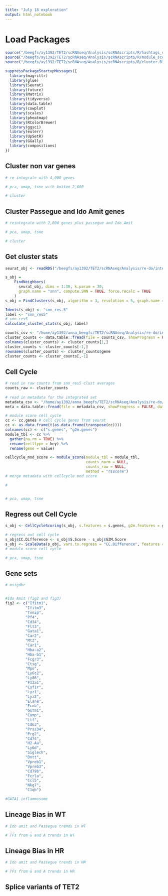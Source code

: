 ```yaml
---
title: "July 18 exploration"
output: html_notebook
---
```


# Load Packages
```r
source("/beegfs/ay1392/TET2/scRNAseq/Analysis/scRNAscripts/R/hashtags_create.R")
source("/beegfs/ay1392/TET2/scRNAseq/Analysis/scRNAscripts/R/module_scores.R")
source("/beegfs/ay1392/TET2/scRNAseq/Analysis/scRNAscripts/R/cluster.R")

suppressPackageStartupMessages({
  library(magrittr)
  library(glue)
  library(Seurat)
  library(future)
  library(Matrix)
  library(tidyverse)
  library(data.table)
  library(cowplot)
  library(scales)
  library(pheatmap)
  library(RColorBrewer)
  library(ggsci)
  library(eulerr)
  library(UpSetR)
  library(GGally)
  library(compositions)
})

```



## Cluster non var genes

```r
# re integrate with 4,000 genes

# pca, umap, tsne with botton 2,000

# cluster

```



## Cluster Passegue and Ido Amit genes

```r
# reintegrate with 2,000 genes plus passegue and Ido Amit

# pca, umap, tsne

# cluster

```


## Get cluster stats 
```r
seurat_obj <- readRDS("/beegfs/ay1392/TET2/scRNAseq/Analysis/re-do/integrate_all2/seurat_obj.rds")

s_obj =
    FindNeighbors(
      seurat_obj, dims = 1:30, k.param = 30,
      graph.name = "snn", compute.SNN = TRUE, force.recalc = TRUE
    )
s_obj = FindClusters(s_obj, algorithm = 3, resolution = 5, graph.name = "snn", verbose = FALSE)

Idents(s_obj) <- "snn_res.5"
label <- "snn_res5"
# snn_res5
calculate_cluster_stats(s_obj, label)

counts_csv <- "/home/ay1392/anna_beegfs/TET2/scRNAseq/Analysis/re-do/integrate_all2/expression.mean.snn_res5.csv"
cluster_counts <- data.table::fread(file = counts_csv, showProgress = FALSE, data.table = FALSE, nThread = 4)
colnames(cluster_counts) <- cluster_counts[1,]
cluster_counts <- cluster_counts[-1,]
rownames(cluster_counts) <- cluster_counts$gene
cluster_counts <- cluster_counts[,-1]
```


## Cell Cycle

```r
# read in raw counts from snn_res5 clust averages
counts_raw <- cluster_counts
  
# read in metadata for the integrated set
metadata_csv <- "/home/ay1392/anna_beegfs/TET2/scRNAseq/Analysis/re-do/integrate_all2/metadata.snn_res5.csv"
meta = data.table::fread(file = metadata_csv, showProgress = FALSE, data.table = FALSE, nThread = 4)

# module score cell cycle
cc <- cc.genes # cell cycle genes from seurat
cc <- as.data.frame(t(as.data.frame(transpose(cc))))
colnames(cc) <- c("s.genes", "g2m.genes")
module_tbl <- cc %>% 
  gather(na.rm = TRUE) %>% 
  rename(celltype = key) %>% 
  rename(gene = value)

cellcycle_mod_score <- module_score(module_tbl = module_tbl, 
                                    counts_norm = NULL,
                                    counts_raw = NULL, 
                                    method = "rsscore")           
# merge metadata with cellcycle mod score

# 


# pca, umap, tsne
```

## Regress out Cell Cycle
```r
s_obj <- CellCycleScoring(s_obj, s.features = s.genes, g2m.features = g2m.genes, set.ident = TRUE)

# regress out cell cycle
s_obj$CC.Difference <- s_obj$S.Score - s_obj$G2M.Score
s_obj <- ScaleData(s_obj, vars.to.regress = "CC.Difference", features = rownames(s_obj))
# module score cell cycle

# pca, umap, tsne
```


## Gene sets
```r
# msigdbr


#Ido Amit (fig2 and fig3)
fig2 <- c("Ifitm1", 
         "Ifitm3",
         "Txnip",
         "Pf4",
         "Cd34",
         "Flt3",
         "Gata1",
         "Car2", 
         "Mt2",
         "Car1",
         "Hba-a2",
         "Hba-b1",
         "Fcgr3",
         "Ctsg",
         "Mpo",
         "Ly6c2",
         "Ly86",
         "F13a1",
         "Csf1r",
         "Lyz1",
         "Lyz2",
         "Elane",
         "Fcnb",
         "Gstm1",
         "Camp",
         "Ltf",
         "Cd63",
         "Prss34",
         "Prg2",
         "Cd74",
         "H2-Aa",
         "Ly6d",
         "Siglech",
         "Dntt",
         "Vpreb1",
         "Vpreb3",
         "Cd79b",
         "Fcrla",
         "Ccl5",
         "Nkg7",
         "C1qb")

#GATA1 inflammosome


```


## Lineage Bias in WT 
```r
# Ido amit and Passegue trends in WT

# TFs from G and A trends in WT

```


## Lineage Bias in HR
```r
# Ido amit and Passegue trends in HR

# TFs from G and A trends in HR

```


## Splice variants of TET2
```r

```

